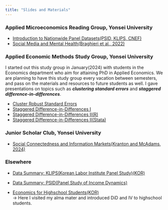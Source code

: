 ```yaml
---
title: "Slides and Materials"
---
```


### Applied Microeconomics Reading Group, Yonsei University
- [Introduction to Nationwide Panel Datasets(PSID, KLIPS, CNEF)](https://www.dropbox.com/scl/fi/3jtoo2se7ug6o0io5rugj/nationwide-panel-data-sets_public.pdf?rlkey=jhjsl6cvljn8qif9021ubgd6m&dl=0)
- [Social Media and Mental Health(Braghieri et al., 2022)](https://www.dropbox.com/scl/fi/jxzuo72gy9ccq333rmwol/Social_Media_and_Mental_Health_public.pdf?rlkey=4jy4i8t7on3jktzndifx2ovwt&dl=0)


### Applied Economic Methods Study Group, Yonsei University
I started out this study group in January(2024) with students in the Economics department who aim for attaining PhD in Applied Economics. We are planning to have this study group every vacation between semesters, and pass on the materials and resources to future students as well. I gave presentations on topics such as ***clustering standard errors*** and ***staggered difference-in-differences***.
<br>

- [Cluster Robust Standard Errors](https://www.dropbox.com/scl/fi/wiu5zrexcc1ivtl1x6s27/Cluster_SE.html?rlkey=n4aroi2gokhpmxcaircbfbfgq&dl=0)
- [Staggered Difference-in-Differences I](https://www.dropbox.com/scl/fi/rrg7puid9k5btqk6cp7n4/sdid1_public.pdf?rlkey=pti5il9zfrzz0xkb4snbbfxa5&dl=0)
- [Staggered Difference-in-Differences II(R)](https://www.dropbox.com/scl/fi/93khcx8lsoveeqd7mz2hc/sdid2-R-_public.pdf?rlkey=p2ja1mykqiah5u0paix7xipm0&dl=0)
- [Staggered Difference-in-Differences II(Stata)](https://www.dropbox.com/scl/fi/b3eu1bkmudg3lurmike4p/sdid2-STATA-_public.pdf?rlkey=aa5pxtc2715i4dwfdq24bntiw&dl=0)
<br>


### Junior Scholar Club, Yonsei University
- [Social Connectedness and Information Markets(Kranton and McAdams, 2024)](https://www.dropbox.com/scl/fi/yggwknxu3cevc58k9c22k/JSC_Weekly_24_1-_.pdf?rlkey=9ov5j2rzfpxbaizjxdc3cyy7k&dl=0)

### Elsewhere
- [Data Summary: KLIPS(Korean Labor Institute Panel Study)(KOR)](https://www.dropbox.com/scl/fi/sjom2vvamipv6i4009vvg/klips_wypark_public.pdf?rlkey=ztmymtq4jdu2ojlrb3dp1nfdq&dl=0)
- [Data Summary: PSID(Panel Study of Income Dynamics)](https://www.dropbox.com/scl/fi/8ao0yx4twyes45kferww6/psid_wypark_public.pdf?rlkey=hyvq9li3hcyjycsgsujk1mzit&dl=0)

- [Economics for Highschool Students(KOR)](https://www.dropbox.com/scl/fi/2qx9qujk6mgh6nb62cv1h/_-_-_-_.pdf?rlkey=pi4xf5rwol1k7dmt6mai5s68v&dl=0) <br> &rarr; Here I visited my alma mater and introduced DiD and IV to highschool students.
